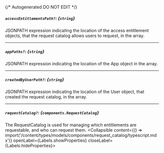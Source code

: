 {/* Autogenerated DO NOT EDIT  */}

##### `accessEntitlementsPath?`: *{`string`}*
JSONPATH expression indicating the location of the access entitlement objects, that the request catalog allows users to request, in the array.

---
##### `appPaths?`: *{`string`}*
JSONPATH expression indicating the location of the App object in the array.

---
##### `createdByUserPath?`: *{`string`}*
JSONPATH expression indicating the location of the User object, that created the request catalog, in the array.

---
##### `requestCatalog?`: *{`components.RequestCatalog`}*
The RequestCatalog is used for managing which entitlements are requestable, and who can request them.
<Collapsible content={() => import('/content/types/models/components/request_catalog/typescript.mdx')} openLabel={Labels.showProperties} closeLabel={Labels.hideProperties}>
</Collapsible>


